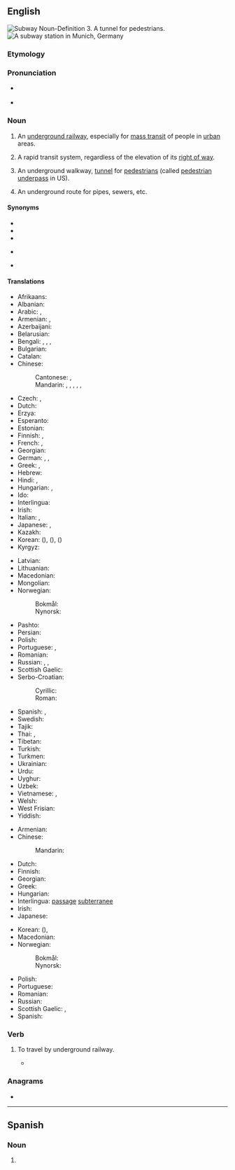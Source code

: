 ==English==
{{wikipedia}}
[[File:Tunnel connecting Red and Blue Subway Train Lines.JPG|thumb|'''Subway''' Noun-Definition 3. <br>A tunnel for pedestrians.]]
[[Image:Munich subway station Westfriedhof.jpg|thumb|right|A subway station in Munich, Germany]]

===Etymology===
{{prefix|en|sub|way}}

===Pronunciation===
* {{a|UK|US}} {{IPA|/ˈsʌbˌweɪ/|[ˈsʌbˌweɪ̯]|lang=en}}
* {{audio|en-us-subway.ogg|Audio (US)|lang=en}}

===Noun===
{{en-noun}}

# {{lb|en|North America|Scotland}} An [[underground railway]], especially for [[mass transit]] of people in [[urban]] areas. {{c|en|Rail transportation}}
# {{lb|en|US}} A rapid transit system, regardless of the elevation of its [[right of way]].
# {{lb|en|British}} An underground walkway, [[tunnel]] for [[pedestrian]]s (called [[pedestrian underpass]] in US).
# An underground route for pipes, sewers, etc.

====Synonyms====
{{sense|underground railway}}
* {{l|en|metro}}
* {{l|en|tube}}
* {{l|en|underground}}
{{sense|rapid transit system}}
* {{l|en|rapid transit}}
{{sense|underground walkway}}
* {{l|en|underpass}}

====Translations====
{{trans-top|underground railway}}
* Afrikaans: {{t|af|moltrein}}
* Albanian: {{t+|sq|metro|f}}
* Arabic: {{t|ar|مِتْرُو|m}}, {{t|ar|مِتْرُو|m|tr=metro}}
* Armenian: {{t+|hy|մետրո}}, {{t+|hy|մետրոպոլիտեն}}
* Azerbaijani: {{t+|az|metro}}
* Belarusian: {{t|be|метро́|n}}
* Bengali: {{t|bn|মেট্রো}}, {{t|bn|আন্ডারগ্রাউন্ড|tr=anḑargraunḑ}}, {{t|bn|সাবওয়ে}}, {{t|bn|দ্রুত পরিবহণ}}
* Bulgarian: {{t|bg|метро́|n}}
* Catalan: {{t+|ca|metro|m}}
* Chinese:
*: Cantonese: {{t|yue|地鐵|sc=Hani}}, {{t|yue|地铁|tr=dei6 tit3|sc=Hani}}
*: Mandarin: {{t+|cmn|地鐵|sc=Hani}}, {{t+|cmn|地铁|tr=dìtiě|sc=Hani}}, {{t|cmn|地下鐵路|sc=Hani}}, {{t|cmn|地下铁路|tr=dìxià tiělù|sc=Hani}}, {{t+|cmn|捷運}}, {{t+|cmn|捷运|tr=jiéyùn}} {{qualifier|Taiwan}}
* Czech: {{t+|cs|metro|n}}, {{t|cs|podzemní dráha|f}}
* Dutch: {{t+|nl|metro|m}}
* Erzya: {{t|myv|модалкс}}
* Esperanto: {{t|eo|metroo}}
* Estonian: {{t+|et|metroo}}
* Finnish: {{t+|fi|metro}}, {{t+|fi|maanalainen}}
* French: {{t+|fr|métro|m}}, {{t+|fr|métropolitain|m}}
* Georgian: {{t+|ka|მეტრო}}
* German: {{t+|de|U-Bahn|f}}, {{t|de|Metro|f}}, {{t+|de|Untergrundbahn|f}}
* Greek: {{t+|el|μετρό}}, {{t+|el|υπόγειος|m}}
* Hebrew: {{t|he|מֶטְרוֹ|m|tr=metró}}
* Hindi: {{t|hi|भूमिगत रेल|f}}, {{t|hi|मीट्रो}}
* Hungarian: {{t+|hu|metró}}, {{t+|hu|földalatti}}
* Ido: {{t+|io|metropoliteno}}
* Interlingua: {{t|ia|metro}}
* Irish: {{t|ga|traein faoi thalamh|f}}
* Italian: {{t|it|metrò|m|f}}, {{t+|it|metropolitana|f}}
* Japanese: {{t+|ja|地下鉄|tr=ちかてつ, chikatetsu}}, {{t+|ja|メトロ|tr=metoro}}
* Kazakh: {{t+|kk|метро}}
* Korean: {{t+|ko|지하철}} ({{t+|ko|地下鐵}}), {{t+|ko|전철}} ({{t+|ko|電鐵}}), {{t|ko|도시철도}} ({{t|ko|都市鐵道}})
* Kyrgyz: {{t|ky|метро}}
{{trans-mid}}
* Latvian: {{t|lv|metro}}
* Lithuanian: {{t|lt|metro}}
* Macedonian: {{t|mk|метро́|n}}
* Mongolian: {{t+|mn|метро}}
* Norwegian:
*: Bokmål: {{t|nb|tunnelbane|m}}
*: Nynorsk: {{t|nn|tunnelbane|m}}
* Pashto: {{t|ps|مېترو|f|tr=metró}}
* Persian: {{t+|fa|مترو|tr=metro|sc=fa-Arab}}
* Polish: {{t+|pl|metro|n}}
* Portuguese: {{t+|pt|metro|m}} {{qualifier|Portugal}}, {{t+|pt|metrô|m}} {{qualifier|Brazil}}
* Romanian: {{t+|ro|metrou|n}}
* Russian: {{t+|ru|метро́|n}}, {{t+|ru|метрополите́н|m|tr=metropolitɛ́n}}, {{t+|ru|подзе́мка|n}}
* Scottish Gaelic: {{t|gd|fo-rèile|f}}
* Serbo-Croatian:
*: Cyrillic: {{t|sh|метро|n}}
*: Roman: {{t+|sh|metro|n}}
* Spanish: {{t+|es|metro|m}}, {{t+|es|subte|m}} {{qualifier|Argentina}}
* Swedish: {{t+|sv|tunnelbana|c}}
* Tajik: {{t+|tg|метро}}
* Thai: {{t|th|รถไฟใต้ดิน}}, {{t|th|เมโทร}}
* Tibetan: {{t|bo|ས་འོག་ལྕགས་ལམ}}
* Turkish: {{t+|tr|metro}}
* Turkmen: {{t|tk|metro}}
* Ukrainian: {{t|uk|метро́|n}}
* Urdu: {{t|ur|میٹرو|tr=mīṭro}}
* Uyghur: {{t|ug|مېترو}}
* Uzbek: {{t+|uz|metro}}
* Vietnamese: {{t|vi|xe điện ngầm}}, {{t|vi|tàu điện ngầm}}
* Welsh: {{t|cy|rheilffordd danddaearol|f}}
* West Frisian: {{t|fy|metro}}
* Yiddish: {{t|yi|מעטראָ|m}}
{{trans-bottom}}

{{trans-top|underground walkway}}
* Armenian: {{t+|hy|գետնանցում}}
* Chinese:
*: Mandarin: {{t+|cmn|地下道|tr=dìxiàdào}}
* Dutch: {{t|nl|voetgangerstunnel|m}}
* Finnish: {{t|fi|jalankulkutunneli}}
* Georgian: {{t|ka|მიწისქვეშა გადასასვლელი}}
* Greek: {{t|el|υπόγεια διάβαση πεζών|f}}
* Hungarian: {{t+|hu|aluljáró}}
* Interlingua: [[passage]] [[subterranee]]
* Irish: {{t|ga|íosbhealach|m}}
* Japanese: {{t+|ja|地下道|tr=ちかどう, chikadō|sc=Jpan}}
{{trans-mid}}
* Korean: {{t+|ko|지하도}} ({{t+|ko|地下道}}), {{t|ko|토끼굴}}
* Macedonian: {{t|mk|подземен премин|m|sc=Cyrl}}
* Norwegian:
*: Bokmål: {{t|nb|gangtunnel|m}}
*: Nynorsk: {{t|nb|gangtunnel|m}}
* Polish: {{t+|pl|przejście podziemne|n}}
* Portuguese: {{t|pt|[[passagem]] [[subterrânea]]|f}}
* Romanian: {{t|ro|[[pasaj]] [[subteran]]|n}}
* Russian: {{t|ru|[[подзе́мный]] [[перехо́д]]|m}}
* Scottish Gaelic: {{t|gd|fo-shlighe|f}}, {{t|gd|fo-rathad|m}}
* Spanish: {{t|es|paso subterráneo|m}}
{{trans-bottom}}

===Verb===
{{en-verb}}

# {{lb|en|intransitive|US|informal}} To travel by underground railway.
#* {{quote-journal|lang=en|date=February 13, 2008|author=Melissa Clark|title=From Paris, With Hustle|work=New York Times|url=http://www.nytimes.com/2008/02/13/dining/13appetite.html
|passage=I suppose I could have '''subwayed''' around town in search of froufrou French pastry shops.}}

===Anagrams===
* {{anagrams|en|a=absuwy|busway}}

----

==Spanish==

===Noun===
{{es-noun|m|subways|pl2=subway}}

# {{l|en|subway}}
